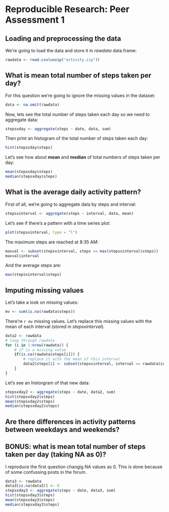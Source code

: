 Reproducible Research: Peer Assessment 1
========================================
  
## Loading and preprocessing the data
We're going to load the data and store it in *rawdata* data.frame:
```r
rawdata <- read.csv(unzip("activity.zip"))
```

## What is mean total number of steps taken per day?
For this question we're going to ignore the missing values in the dataset:
```r
data <- na.omit(rawdata)
```

Now, lets see the total number of steps taken each day so we need to aggregate data:
```r
stepsxday <- aggregate(steps ~ date, data, sum)
```

Then print an histogram of the total number of steps taken each day:
```r
hist(stepsxday$steps)
```

Let's see how about **mean** and **median** of total numbers of steps taken per day:

```r
mean(stepsxday$steps)
median(stepsxday$steps)
```

## What is the average daily activity pattern?
First of all, we're going to aggregate data by steps and interval:

```r
stepsxinterval <- aggregate(steps ~ interval, data, mean)
```

Let's see if there's a pattern with a time series plot:

```r
plot(stepsxinterval, type = "l")
```

The maximum steps are reached at 8:35 AM:

```r
maxval <- subset(stepsxinterval, steps == max(stepsxinterval$steps))
maxval$interval
```

And the average steps are:

```r
max(stepsxinterval$steps)
```

## Imputing missing values
Let's take a look on missing values:
```r
mv <- sum(is.na(rawdata$steps))
```

There're `r mv` missing values. Let's replace this missing values with the mean of each interval (stored in *stepsxinterval*).

```r
data2 <- rawdata
# loop through rawdata
for (i in 1:nrow(rawdata)) {
    # if is a missing value
    if(is.na(rawdata$steps[i])) {
        # replace it with the mean of this interval
        data2$steps[i] <- subset(stepsxinterval, interval == rawdata$interval[i])$steps
    }
}
```

Let's see an historgram of that new data:
```r
stepsxday2 <- aggregate(steps ~ date, data2, sum)
hist(stepsxday2$steps)
mean(stepsxday2$steps)
median(stepsxday2$steps)
```

## Are there differences in activity patterns between weekdays and weekends?

## BONUS: what is mean total number of steps taken per day (taking NA as 0)?

I reproduce the first question changig NA values as 0. This is done because of some confussing posts in the forum.

```r
data3 <- rawdata
data3[is.na(data3)] <- 0
stepsxday3 <- aggregate(steps ~ date, data3, sum)
hist(stepsxday3$steps)
mean(stepsxday3$steps)
median(stepsxday3$steps)
```